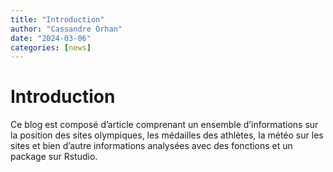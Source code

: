 ```yaml
---
title: "Introduction"
author: "Cassandre Orhan"
date: "2024-03-06"
categories: [news]
---
```


# Introduction 

Ce blog est composé d'article comprenant un ensemble d'informations sur la position des sites olympiques, les médailles des athlètes, la météo sur les sites et bien d'autre informations analysées avec des fonctions et un package sur
Rstudio.
